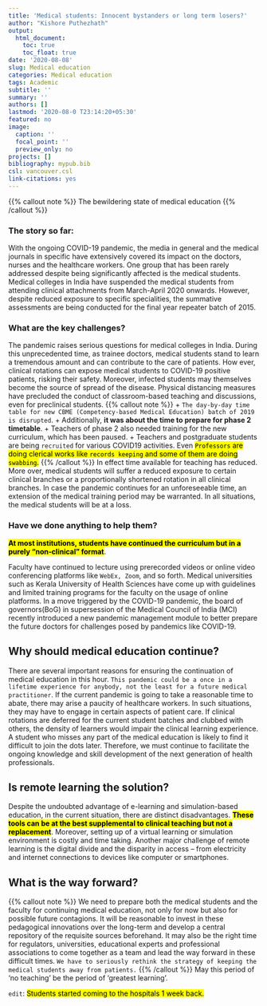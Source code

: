 ```yaml
---
title: 'Medical students: Innocent bystanders or long term losers?'
author: "Kishore Puthezhath"
output:
  html_document:
    toc: true
    toc_float: true
date: '2020-08-08'
slug: Medical education
categories: Medical education
tags: Academic
subtitle: ''
summary: ''
authors: []
lastmod: '2020-08-0 T23:14:20+05:30'
featured: no
image:
  caption: ''
  focal_point: ''
  preview_only: no
projects: []
bibliography: mypub.bib
csl: vancouver.csl
link-citations: yes
---
```


{{% callout note %}}
The bewildering state of medical education
{{% /callout %}}


### The story so far: 
With the ongoing COVID-19 pandemic, the media in general and the medical journals in specific have extensively covered its impact on the doctors, nurses and the healthcare workers. One group that has been rarely addressed despite being significantly affected is the medical students. Medical colleges in India have suspended the medical students from attending clinical attachments from March-April 2020 onwards. However, despite reduced exposure to specific specialities, the summative assessments are being conducted for the final year repeater batch of 2015.

### What are the key challenges?

The pandemic raises serious questions for medical colleges in India. During this unprecedented time, as trainee doctors, medical students stand to learn a tremendous amount and can contribute to the care of patients. How ever, clinical rotations can expose medical students to COVID-19 positive patients, risking their safety. Moreover, infected students may themselves become the source of spread of the disease. Physical distancing measures have precluded the conduct of classroom-based teaching and discussions, even for preclinical students. 
{{% callout note %}}
+ `The day-by-day time table for new CBME (Competency-based Medical Education) batch of 2019 is disrupted`. 
+ Additionally, **it was about the time to prepare for phase 2 timetable**. 
+ Teachers of phase 2 also needed training for the new curriculum, which has been paused. 
+ Teachers and postgraduate students are being `recruited` for various COVID19 activities. Even <mark>`Professors` are doing clerical works like `records keeping` and some of them are doing `swabbing`.</mark>
{{% /callout %}}
In effect time available for teaching has reduced. More over, medical students will suffer a reduced exposure to certain clinical branches or a proportionally shortened rotation in all clinical branches. In case the pandemic continues for an unforeseeable time, an extension of the medical training period may be warranted. In all situations, the medical students will be at a loss.

### Have we done anything to help them?

<mark>**At most institutions, students have continued the curriculum but in a purely “non‐clinical” format**</mark>. 

Faculty have continued to lecture using prerecorded videos or online video conferencing platforms like `WebEx, Zoom`, and so forth. Medical universities such as Kerala University of Health Sciences have come up with guidelines and limited training programs for the faculty on the usage of online platforms. In a move triggered by the COVID-19 pandemic, the board of governors(BoG) in supersession of the Medical Council of India (MCI) recently introduced a new pandemic management module to better prepare the future doctors for challenges posed by pandemics like COVID-19.

## Why should medical education continue?

There are several important reasons for ensuring the continuation of medical education in this hour. `This pandemic could be a once in a lifetime experience for anybody, not the least for a future medical practitioner`. If the current pandemic is going to take a reasonable time to abate, there may arise a paucity of healthcare workers.  In such situations, they may have to engage in certain aspects of patient care. If clinical rotations are deferred for the current student batches and clubbed with others, the density of learners would impair the clinical learning experience. A student who misses any part of the medical education is likely to find it difficult to join the dots later. Therefore, we must continue to facilitate the ongoing knowledge and skill development of the next generation of health professionals. 

## Is remote learning the solution?

Despite the undoubted advantage of e-learning and simulation-based education, in the current situation, there are distinct disadvantages. <mark>**These tools can be at the best supplemental to clinical teaching but not a replacement**</mark>. Moreover, setting up of a virtual learning or simulation environment is costly and time taking. Another major challenge of remote learning is the digital divide and the disparity in access – from electricity and internet connections to devices like computer or smartphones.

## What is the way forward?
{{% callout note %}}
We need to prepare both the medical students and the faculty for continuing medical education, not only for now but also for possible future contagions. It will be reasonable to invest in these pedagogical innovations over the long-term and develop a central repository of the requisite sources beforehand. It may also be the right time for regulators, universities, educational experts and professional associations to come together as a team and lead the way forward in these difficult times. `We have to seriously rethink the strategy of keeping the medical students away from patients.`
{{% /callout %}}
May this period of ‘no teaching’ be the period of ‘greatest learning’. 

`edit`: <mark>Students started coming to the hospitals 1 week back.</mark>
